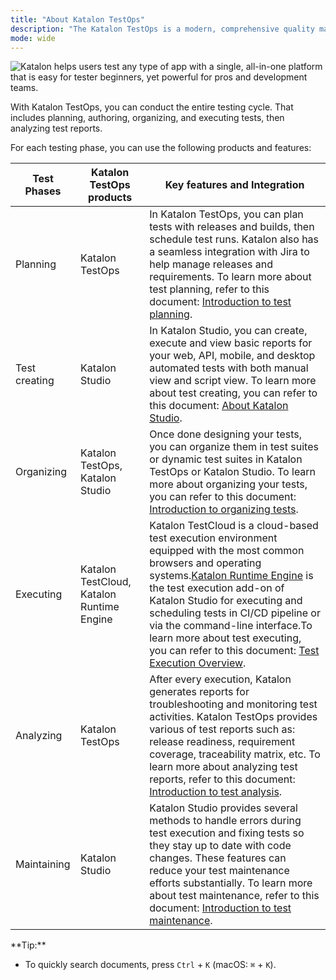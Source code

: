 ```yaml
---
title: "About Katalon TestOps"
description: "The Katalon TestOps is a modern, comprehensive quality management platform that enables teams to easily and efficiently test, launch, and optimize the best digital experiences. It provides capabilities that allow test automation teams to collaborate, manage, scale, and continuously improve testing operations."
mode: wide
---
```


<Frame>
  <img src="/images/katalon-platform/f28715a0-3966-11ed-9930-0242fe3e4a3f/product.svg" alt="Katalon helps users test any type of app with a single, all-in-one platform that is easy for tester beginners, yet powerful for pros and development teams."/>
</Frame>

With Katalon TestOps, you can conduct the entire testing cycle. That includes planning, authoring, organizing, and executing tests, then analyzing test reports.

For each testing phase, you can use the following products and features:

| Test Phases   | Katalon TestOps products                  | Key features and Integration                                                                                                                                                                                                                                                                                                                                                                                                                                                                                                      |
| ------------- | ----------------------------------------- | --------------------------------------------------------------------------------------------------------------------------------------------------------------------------------------------------------------------------------------------------------------------------------------------------------------------------------------------------------------------------------------------------------------------------------------------------------------------------------------------------------------------------------- |
| Planning      | Katalon TestOps                           | In Katalon TestOps, you can plan tests with releases and builds, then schedule test runs. Katalon also has a seamless integration with Jira to help manage releases and requirements. To learn more about test planning, refer to this document: [Introduction to test planning](/katalon-platform/plan/introduction-to-test-planning).                                                                                                                                                                                           |
| Test creating | Katalon Studio                            | In Katalon Studio, you can create, execute and view basic reports for your web, API, mobile, and desktop automated tests with both manual view and script view. To learn more about test creating, you can refer to this document: [About Katalon Studio](/).                                                                                                                                                                                                                                                                     |
| Organizing    | Katalon TestOps, Katalon Studio           | Once done designing your tests, you can organize them in test suites or dynamic test suites in Katalon TestOps or Katalon Studio. To learn more about organizing your tests, you can refer to this document: [Introduction to organizing tests](/katalon-platform/organize/introduction-to-organizing-tests).                                                                                                                                                                                                                     |
| Executing     | Katalon TestCloud, Katalon Runtime Engine | Katalon TestCloud is a cloud-based test execution environment equipped with the most common browsers and operating systems.[Katalon Runtime Engine](/katalon-studio/execute-tests/katalon-runtime-engine/katalon-runtime-engine-overview) is the test execution add-on of Katalon Studio for executing and scheduling tests in CI/CD pipeline or via the command-line interface.To learn more about test executing, you can refer to this document: [Test Execution Overview](/katalon-platform/execute/test-execution-overview). |
| Analyzing     | Katalon TestOps                           | After every execution, Katalon generates reports for troubleshooting and monitoring test activities. Katalon TestOps provides various of test reports such as: release readiness, requirement coverage, traceability matrix, etc. To learn more about analyzing test reports, refer to this document: [Introduction to test analysis](/katalon-platform/analyze/introduction-to-test-analysis).                                                                                                                                   |
| Maintaining   | Katalon Studio                            | Katalon Studio provides several methods to handle errors during test execution and fixing tests so they stay up to date with code changes. These features can reduce your test maintenance efforts substantially. To learn more about test maintenance, refer to this document: [Introduction to test maintenance](/katalon-studio/maintain-tests/introduction-to-test-maintenance).                                                                                                                                              |

<Info>
**Tip:**

* To quickly search documents, press `Ctrl` + `K` (macOS: `⌘` + `K`).
</Info>
